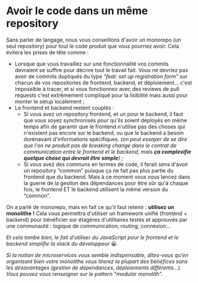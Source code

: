 # Avoir le code dans un même repository

Sans parler de langage, nous vous conseillons d'avoir un monorepo (un seul repository) pour tout le code produit que vous pourriez avoir. Cela évitera les prises de tête comme :

- Lorsque que vous travaillez sur une fonctionnalité vos commits devraient se suffire pour décrire tout le travail fait. Vous ne devriez pas avoir de commits dupliqués du type _“feat: set up registration form”_ sur chacun de vos repositories de frontend, backend, et déploiement… c'est impossible à tracer, et si vous fonctionnez avec des reviews de pull requests c'est extrêmement compliqué pour la lisibilité mais aussi pour monter le setup localement ;
- Le frontend et backend restent couplés :
  - Si vous avez un repository frontend, et un pour le backend, il faut que vous soyez synchronisés pour qu'ils soient déployés en même temps afin de garantir que le frontend n'utilise pas des choses qui n'existent pas encore sur le backend, ou que le backend a besoin dorénavant d'informations spécifiques. _(on peut essayer de se dire que l'on ne produit pas de breaking change dans le contrat de communication entre le frontend et le backend, mais **ça complexifie quelque chose qui devrait être simple**)_ ;
  - Si vous avez des communs en termes de code, il ferait sens d'avoir un repository “common” puisque ça ne fait pas plus partie du frontend que du backend. Mais à ce moment vous vous lancez dans la guerre de la gestion des dépendances pour être sûr qu'à chaque fois, le frontend ET le backend utilisent la même version du “common”.

On a parlé de monorepo, mais en fait ce qu'il faut retenir : **utilisez un monolithe !** Cela vous permettra d'utiliser un framework unifié (frontend + backend) pour bénéficier sur étagères d'utilitaires testés et approuvés par une communauté : logique de communication, routing, connexion…

_Et cela tombe bien, le fait d'utiliser du JavaScript pour le frontend et le backend simplifie la stack du développeur_ 😀*.*

_Si la notion de microservices vous semble indispensable, dites-vous qu'en organisant bien votre monolithe vous tirerez la plupart des bénéfices sans les désavantages (gestion de dépendances, déploiements différents…). Vous pouvez vous renseigner sur le pattern “modular monolith”._
